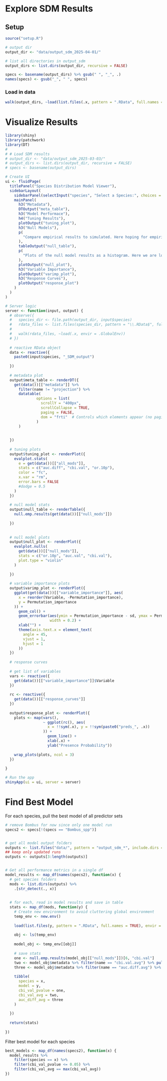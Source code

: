 # Explore SDM Results

## Setup

```r
source("setup.R")

# output dir
output_dir <- "data/output_sdm_2025-04-01/"

# list all directories in output_sdm
output_dirs <- list.dirs(output_dir, recursive = FALSE)

specs <- basename(output_dirs) %>% gsub(" ", "_", .)
names(specs) <- gsub("_", " ", specs)
```

### Load in data

```r
walk(output_dirs, ~load(list.files(.x, pattern = ".RData", full.names = TRUE), envir = .GlobalEnv))
```

# Visualize Results

```r
library(shiny)
library(patchwork)
library(DT)
# 
# # Load SDM results
# output_dir <- "data/output_sdm_2025-03-03/"
# output_dirs <- list.dirs(output_dir, recursive = FALSE)
# specs <- basename(output_dirs)

# Create UI
ui <- fluidPage(
  titlePanel("Species Distribution Model Viewer"),
  sidebarLayout(
    sidebarPanel(selectInput("species", "Select a Species:", choices = specs)),
    mainPanel(
      h3("Metadata"),
      DTOutput("meta_table"),
      h3("Model Performace"),
      h4("Tuning Results"),
      plotOutput("tuning_plot"),
      h3("Null Models"),
      p(
        "Compare empirical results to simulated. Here hoping for empirical eval metrics that are significantly better than a null model."
      ),
      tableOutput("null_table"),
      p(
        "Plots of the null model results as a histogram. Here we are looking for the empirical validation value (solid red line) to be significantly higher than the 99th quantile of the null values (dashed purple line). For reference, this plot also includes the null 95th quantile (dashed blue line) and the null mean (solid blue line)."
      ),
      plotOutput("null_plot"),
      h3("Variable Importance"),
      plotOutput("varimp_plot"),
      h3("Response Curves"),
      plotOutput("response_plot")
    )
  )
)

# Server logic
server <- function(input, output) {
  # observe({
  #   species_dir <- file.path(output_dir, input$species)
  #   rdata_files <- list.files(species_dir, pattern = "\\.RData$", full.names = TRUE)
  #
  #   walk(rdata_files, ~load(.x, envir = .GlobalEnv))
  # })
  
  # reactive RData object
  data <- reactive({
    paste0(input$species, "_SDM_output")
    
  })
  
  # metadata plot
  output$meta_table <- renderDT({
    get(data())[["metadata"]] %>% 
      filter(name != "projection") %>% 
      datatable( 
              options = list(
                scrollY = "400px",
                scrollCollapse = TRUE,
                paging = FALSE,
                dom = "frti"  # Controls which elements appear (no pagination)
              )
      )
    
    
  })
  
  # tuning plots
  output$tuning_plot <- renderPlot({
    evalplot.stats(
      e = get(data())[["all_mods"]],
      stats = c("auc.diff", "cbi.val", "or.10p"),
      color = "fc",
      x.var = "rm",
      error.bars = FALSE
      #dodge = 0.5
    )
  })
  
  # null model stats
  output$null_table <- renderTable({
    null.emp.results(get(data())[["null_mods"]])
    
  })
  
  
  # null model plots
  output$null_plot <- renderPlot({
    evalplot.nulls(
      get(data())[["null_mods"]],
      stats = c("or.10p", "auc.val", "cbi.val"),
      plot.type = "violin"
    )
    
  })
  
  # variable importance plots
  output$varimp_plot <- renderPlot({
    ggplot(get(data())[["variable_importance"]], aes(
      x = reorder(Variable, -Permutation_importance),
      y = Permutation_importance
    )) +
      geom_col() +
      geom_errorbar(aes(ymin = Permutation_importance - sd, ymax = Permutation_importance + sd),
                    width = 0.2) +
      xlab("") +
      theme(axis.text.x = element_text(
        angle = 45,
        vjust = 1,
        hjust = 1
      ))
  })
  
  # response curves
  
  # get list of variables
  vars <- reactive({
    get(data())[["variable_importance"]]$Variable
  })
  
  rc <- reactive({
    get(data())[["response_curves"]]
  })
  
  output$response_plot <- renderPlot({
    plots <- map(vars(),
                 ~ ggplot(rc(), aes(
                   x = !!sym(.x), y = !!sym(paste0("preds_", .x))
                 )) +
                   geom_line() +
                   xlab(.x) +
                   ylab("Presence Probability"))
    
    wrap_plots(plots, ncol = 3)
  })
  
}

# Run the app
shinyApp(ui = ui, server = server)

```


# Find Best Model

For each species, pull the best model of all predictor sets

```r
# remove Bombus for now since only one model run
specs2 <- specs[!(specs == "Bombus_spp")]


# get all model output folders
outputs <- list.files("data/", pattern = "output_sdm_*", include.dirs = TRUE, full.names = TRUE)
## keep only updated runs
outputs <- outputs[3:length(outputs)]


# Get all performance metrics in a single df
model_results <- map_df(names(specs2), function(x) {
  # get species folders
  mods <- list.dirs(outputs) %>%
    .[str_detect(., x)]
  
  
  # for each, read in model results and save in table
  stats <- map_df(mods, function(y) {
    # Create new environment to avoid cluttering global environment
    temp_env <- new.env()
    
    load(list.files(y, pattern = ".RData", full.names = TRUE), envir = temp_env)
    
    obj <- ls(temp_env)
    
    model_obj <- temp_env[[obj]]
    
    # save stats
    one <- null.emp.results(model_obj[["null_mods"]])[6, "cbi.val"]
    two <- model_obj$metadata %>% filter(name == "cbi.val.avg") %>% pull(value)
    three <- model_obj$metadata %>% filter(name == "auc.diff.avg") %>% pull(value)
    
    tibble(
      species = x,
      model = y,
      cbi_val_pvalue = one,
      cbi_val_avg = two,
      auc_diff_avg = three
    )
    
  })
  
  return(stats)
  
})

```

Filter best model for each species
```r
best_models <- map_df(names(specs2), function(x) {
  model_results %>%
    filter(species == x) %>%
    filter(cbi_val_pvalue <= 0.05) %>%
    filter(cbi_val_avg == max(cbi_val_avg))
})
```

